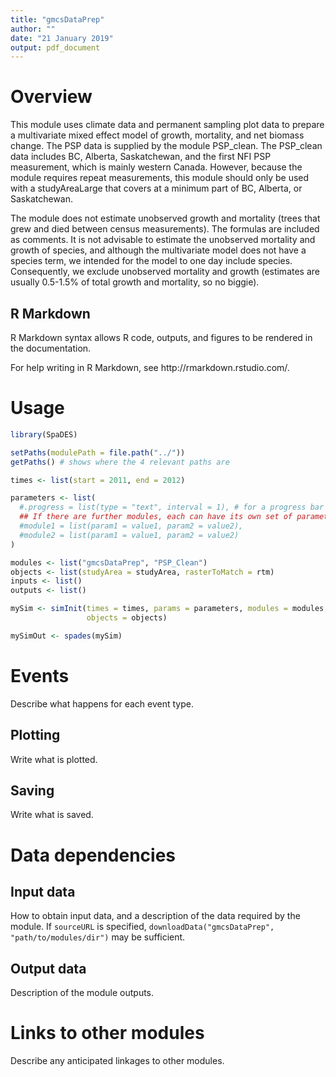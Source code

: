 ```yaml
---
title: "gmcsDataPrep"
author: ""
date: "21 January 2019"
output: pdf_document
---
```


# Overview

This module uses climate data and permanent sampling plot data to prepare a multivariate mixed effect model of growth, mortality, and net biomass change. The PSP data is supplied by the module PSP_clean. The PSP_clean data includes BC, Alberta, Saskatchewan, and the first NFI PSP measurement, which is mainly western Canada. However, because the module requires repeat measurements, this module should only be used with a studyAreaLarge that covers at a minimum part of BC, Alberta, or Saskatchewan. 

The module does not estimate unobserved growth and mortality (trees that grew and died between census measurements). The formulas are included as comments. It is not advisable to estimate the unobserved mortality and growth of species, and although the multivariate model does not have a species term, we intended for the model to one day include species. Consequently, we exclude unobserved mortality and growth (estimates are usually 0.5-1.5% of total growth and mortality, so no biggie). 


## R Markdown

R Markdown syntax allows R code, outputs, and figures to be rendered in the documentation.

For help writing in R Markdown, see http://rmarkdown.rstudio.com/.

# Usage

```r
library(SpaDES)

setPaths(modulePath = file.path("../"))
getPaths() # shows where the 4 relevant paths are

times <- list(start = 2011, end = 2012)

parameters <- list(
  #.progress = list(type = "text", interval = 1), # for a progress bar
  ## If there are further modules, each can have its own set of parameters:
  #module1 = list(param1 = value1, param2 = value2),
  #module2 = list(param1 = value1, param2 = value2)
)

modules <- list("gmcsDataPrep", "PSP_Clean")
objects <- list(studyArea = studyArea, rasterToMatch = rtm)
inputs <- list()
outputs <- list()

mySim <- simInit(times = times, params = parameters, modules = modules,
                 objects = objects)

mySimOut <- spades(mySim)
```

# Events

Describe what happens for each event type.

## Plotting

Write what is plotted.

## Saving

Write what is saved.

# Data dependencies

## Input data

How to obtain input data, and a description of the data required by the module.
If `sourceURL` is specified, `downloadData("gmcsDataPrep", "path/to/modules/dir")` may be sufficient.

## Output data

Description of the module outputs.

# Links to other modules

Describe any anticipated linkages to other modules.


